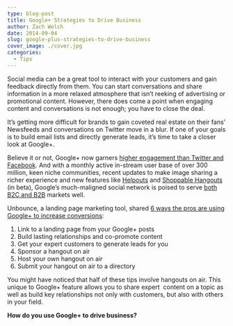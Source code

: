 ```yaml
---
type: blog-post
title: Google+ Strategies to Drive Business
author: Zach Welch
date: 2014-09-04
slug: google-plus-strategies-to-drive-business
cover_image: ./cover.jpg
categories:
  - Tips
---
```


Social media can be a great tool to interact with your customers and gain feedback directly from them. You can start conversations and share information in a more relaxed atmosphere that isn’t reeking of advertising or promotional content. However, there does come a point when engaging content and conversations is not enough; you have to close the deal.

It’s getting more difficult for brands to gain coveted real estate on their fans’ Newsfeeds and conversations on Twitter move in a blur. If one of your goals is to build email lists and directly generate leads, it’s time to take a closer look at Google+.

Believe it or not, Google+ now garners [higher engagement than Twitter and Facebook][1]. And with a monthly active in-stream user base of over 300 million, keen niche communities, recent updates to make image sharing a richer experience and new features like [Helpouts][2] and [Shoppable Hangouts][3] (in beta), Google’s much-maligned social network is poised to serve [both B2C and B2B][4] markets well.

Unbounce, a landing page marketing tool, shared [6 ways the pros are using Google+ to increase conversions][5]:

1. Link to a landing page from your Google+ posts
2. Build lasting relationships and co-promote content
3. Get your expert customers to generate leads for you
4. Sponsor a hangout on air
5. Host your own hangout on air
6. Submit your hangout on air to a directory

You might have noticed that half of these tips involve hangouts on air. This unique to Google+ feature allows you to share expert  content on a topic as well as build key relationships not only with customers, but also with others in your field.

**How do you use Google+ to drive business?**

[1]: http://www.prdaily.com/Main/Articles/16448.aspx
[2]: https://helpouts.google.com/
[3]: https://plus.google.com/u/0/+RonnieBincer/posts/4h87hdEa3bm
[4]: https://smarttollfreenumber.com/guide-google-plus-b2b-marketing
[5]: http://unbounce.com/social-media/google-pro-tips-to-drive-conversions/
